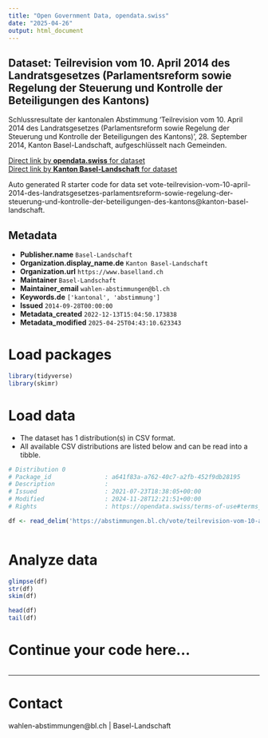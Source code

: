```yaml
---
title: "Open Government Data, opendata.swiss"
date: "2025-04-26"
output: html_document
---
```


## Dataset: Teilrevision vom 10. April 2014 des Landratsgesetzes (Parlamentsreform sowie Regelung der Steuerung und Kontrolle der Beteiligungen des Kantons)

Schlussresultate der kantonalen Abstimmung 'Teilrevision vom 10. April 2014 des Landratsgesetzes (Parlamentsreform sowie Regelung der Steuerung und Kontrolle der Beteiligungen des Kantons)', 28. September 2014, Kanton Basel-Landschaft, aufgeschlüsselt nach Gemeinden.

[Direct link by **opendata.swiss** for dataset](https://opendata.swiss/de/dataset/teilrevision-vom-10-april-2014-des-landratsgesetzes-parlamentsreform-sowie-regelung-der-steueru)<br>
[Direct link by **Kanton Basel-Landschaft** for dataset](https://abstimmungen.bl.ch/vote/teilrevision-vom-10-april-2014-des-landratsgesetzes-parlamentsreform-sowie-regelung-der-steuerung-und-kontrolle-der-beteiligungen-des-kantons/data)

Auto generated R starter code for data set vote-teilrevision-vom-10-april-2014-des-landratsgesetzes-parlamentsreform-sowie-regelung-der-steuerung-und-kontrolle-der-beteiligungen-des-kantons@kanton-basel-landschaft.

## Metadata

- **Publisher.name** `Basel-Landschaft`
- **Organization.display_name.de** `Kanton Basel-Landschaft`
- **Organization.url** `https://www.baselland.ch`
- **Maintainer** `Basel-Landschaft`
- **Maintainer_email** `wahlen-abstimmungen@bl.ch`
- **Keywords.de** `['kantonal', 'abstimmung']`
- **Issued** `2014-09-28T00:00:00`
- **Metadata_created** `2022-12-13T15:04:50.173838`
- **Metadata_modified** `2025-04-25T04:43:10.623343`


# Load packages

```r

library(tidyverse)
library(skimr)

```

# Load data

-   The dataset has 1 distribution(s) in CSV format.
-   All available CSV distributions are listed below and can be read into a tibble.

```r

# Distribution 0
# Package_id               : a641f83a-a762-40c7-a2fb-452f9db28195
# Description              : 
# Issued                   : 2021-07-23T18:38:05+00:00
# Modified                 : 2024-11-28T12:21:51+00:00
# Rights                   : https://opendata.swiss/terms-of-use#terms_by

df <- read_delim('https://abstimmungen.bl.ch/vote/teilrevision-vom-10-april-2014-des-landratsgesetzes-parlamentsreform-sowie-regelung-der-steuerung-und-kontrolle-der-beteiligungen-des-kantons/data-csv')



```

# Analyze data

```r

glimpse(df)
str(df)
skim(df)

head(df)
tail(df)

```

# Continue your code here...

```r

```

------------------------------------------------------------------------

# Contact

wahlen-abstimmungen@bl.ch | Basel-Landschaft
